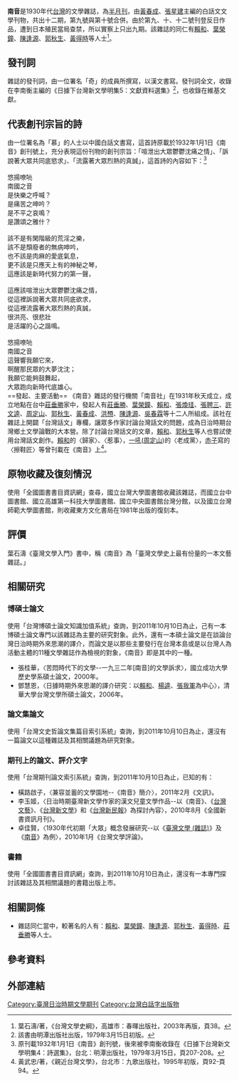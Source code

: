 {{Min-nan
| img       = <!-- [[圖檔名|大小]] -->
| caption   = <!-- 圖片檔案之解釋 -->
| choan-han = 南音
| choan-lo  = Lâm-im
| tai-lo    = 
}}
'''南音'''是1930年代[[台灣|台灣]]的文學雜誌，為[[半月刊|半月刊]]，由[[黃春成|黃春成]]、[[張星建|張星建]]主編的白話文文學刊物，共出十二期，第九號與第十號合併。由於第九、十、十二號刊登反日作品，遭到日本殖民當局查禁，所以實察上只出九期。該雜誌的同仁有[[賴和|賴和]]、[[葉榮鐘|葉榮鐘]]、[[陳逢源|陳逢源]]、[[郭秋生|郭秋生]]、[[黃得時|黃得時]]等人士<ref>葉石濤/著，《台灣文學史綱》，高雄市：春暉出版社，2003年再版，頁38。</ref>。

==發刊詞==
雜誌的發刊詞，由一位署名「奇」的成員所撰寫，以漢文書寫。發刊詞全文，收錄在李南衡主編的《日據下台灣新文學明集5：文獻資料選集》<ref>該書由明潭出版社出版，1979年3月15日初版。</ref>，也收錄在維基文獻。

==代表創刊宗旨的詩==
由一位署名為「慕」的人士以中國白話文書寫，這首詩原載於1932年1月1日《南音》創刊號上，充分表現這份刊物的創刊宗旨：「喧泄出大眾鬱鬱沈痛之情」、「訴說著大眾共同底慾求」、「流露著大眾烈熱的真誠」，這首詩的內容如下：<ref>原刊載1932年1月1日《南音》創刊號，後來被李南衡收錄在《日據下台灣新文學明集4：詩選集》，台北：明潭出版社，1979年3月15日，頁207-208。</ref><br />
<br />
悠揚嘹喨<br />
南國之音<br />
是快樂之呼喊？<br />
是痛苦之呻吟？<br />
是不平之哀鳴？<br />
是讚頌之雅什？<br />
<br />
該不是有閑階級的荒淫之樂，<br />
該不是頹廢者的無病呻吟，<br />
也不該是肉麻的愛底氣息，<br />
更不該是只應天上有的神秘之琴，<br />
這應該是新時代努力的第一聲，<br />
<br />
這應該喧泄出大眾鬱鬱沈痛之情，<br />
從這裡訴說著大眾共同底欲求，<br />
從這裡流露著大眾烈熱的真誠，<br />
很洪亮、很悲壯<br />
是活躍的心之諧鳴。<br />
<br />
悠揚嘹喨<br />
南國之音<br />
這聲響我願它來，<br />
啊醒那民眾的大夢沈沈；<br />
我願它能夠鼓舞起，<br />
大眾跑向新時代底雄心。<br />
==發起、主要活動==
《南音》雜誌的發行機關「南音社」在1931年秋天成立，成立地點在台中[[莊垂勝|莊垂勝]]家中，發起人有[[莊垂勝|莊垂勝]]、[[葉榮鐘|葉榮鐘]]、[[賴和|賴和]]、[[張煥珪|張煥珪]]、[[張聘三|張聘三]]、[[許文逵|許文逵]]、[[周定山|周定山]]、[[郭秋生|郭秋生]]、[[黃春成|黃春成]]、[[洪槱|洪槱]]、[[陳逢源|陳逢源]]、[[吳春霖|吳春霖]]等十二人所組成。該社在雜誌上開闢「台灣話文」專欄，讓眾多作家討論台灣話文的問題，成為日治時期台灣鄉土文學論戰的大本營。除了討論台灣話文的文章，[[賴和|賴和]]、[[郭秋生|郭秋生]]等人也嘗試使用台灣話文創作。[[賴和|賴和]]的〈歸家〉、〈惹事〉，[[一吼|一吼]]([[周定山|周定山]])的〈老成黨〉，[[赤子|赤子]]寫的〈擦鞋匠〉等曾刊載在《南音》上<ref>黃武忠/著，《親近台灣文學》，台北市：九歌出版社，1995年初版，頁92-頁94。</ref>。

==原物收藏及復刻情況==
使用「全國圖書書目資訊網」查尋，國立台灣大學圖書館收藏該雜誌，而國立台中圖書館、國立高雄第一科技大學圖書館、國立中央圖書館台灣分館，以及國立台灣師範大學圖書館，則收藏東方文化書局在1981年出版的復刻本。

==評價==
葉石濤《臺灣文學入門》書中，稱《南音》為「臺灣文學史上最有份量的一本文藝雜誌。」

==相關研究==
===博碩士論文===
使用「台灣博碩士論文知識加值系統」查詢，到2011年10月10日為止，己有一本博碩士論文專門以該雜誌為主要的研究對象。此外，還有一本碩士論文是在談論台灣日治時期外來思潮的譯介，而論文是以那些主要發行在台灣本島或是以台灣人為活動主體的11種文學雜誌作為檢視的對象，《南音》即是其中的一種。
*張桂華，〈苦悶時代下的文學--一九三二年[南音]的文學訴求〉，國立成功大學歷史學系碩士論文，2000年。
*鄧慧恩，〈日據時期外來思潮的譯介研究：以[[賴和|賴和]]、[[楊逵|楊逵]]、[[張我軍|張我軍]]為中心〉，清華大學台灣文學所碩士論文，2006年。

===論文集論文===
使用「台灣文史哲論文集篇目索引系統」查詢，到2011年10月10日為止，還沒有一篇論文以這種雜誌及其相關議題為研究對象。

===期刊上的論文、評介文字===
使用「台灣期刊論文索引系統」查詢，到2011年10月10日為止，已知的有：
*橫路啟子，〈兼容並蓄的文學園地--《南音》簡介〉，2011年2月《文訊》。
*李玉姬，〈日治時期臺灣新文學作家的漢文兒童文學作品--以《南音》、《[[台灣文藝|台灣文藝]]》、《[[台灣新文學|台灣新文學]]》和《[[台灣新民報|台灣新民報]]》為探討內容〉，2010年8月《全國新書資訊月刊》。
*卓佳賢，〈1930年代初期「大眾」概念發展研究--以《[[臺灣文學_(雜誌)|臺灣文學 (雜誌)]]》及《[[南音|南音]]》為例〉，2010年1月《台灣文學評論》。

===書籍===
使用「全國圖書書目資訊網」查詢，到2011年10月10日為止，還沒有一本專門探討該雜誌及其相關議題的書籍出版上市。

==相關詞條==
*雜誌同仁當中，較著名的人有：[[賴和|賴和]]、[[葉榮鐘|葉榮鐘]]、[[陳逢源|陳逢源]]、[[郭秋生|郭秋生]]、[[黃得時|黃得時]]、[[莊垂勝|莊垂勝]]等人士。

==參考資料==
<references />
==外部連結==
{{wikisource}}


[[Category:臺灣日治時期文學期刊|Category:臺灣日治時期文學期刊]]
[[Category:台灣白話字出版物|Category:台灣白話字出版物]]
